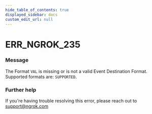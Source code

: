 ```yaml
---
hide_table_of_contents: true
displayed_sidebar: docs
custom_edit_url: null
---
```



# ERR_NGROK_235

### Message
The Format `VAL` is missing or is not a valid Event Destination Format. Supported formats are: `SUPPORTED`.

### Further help
If you're having trouble resolving this error, please reach out to [support@ngrok.com](mailto:support@ngrok.com?subject=Help%20with%20ERR_NGROK_235)


<ErrorDetails error='err_ngrok_235' />
